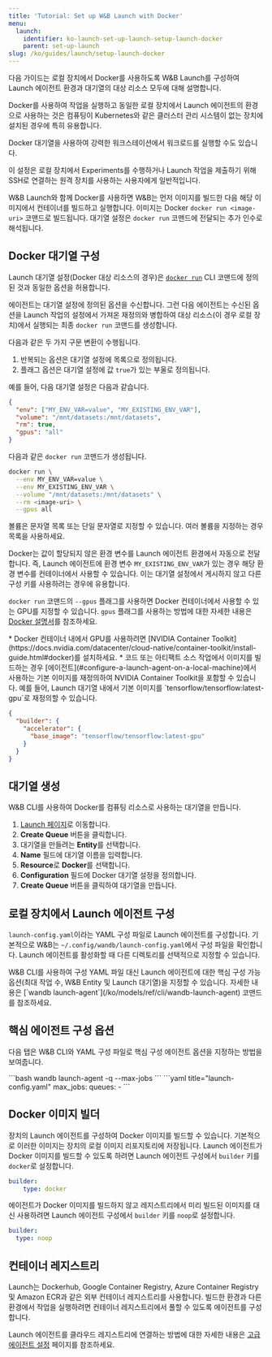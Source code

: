 ```yaml
---
title: 'Tutorial: Set up W&B Launch with Docker'
menu:
  launch:
    identifier: ko-launch-set-up-launch-setup-launch-docker
    parent: set-up-launch
slug: /ko/guides/launch/setup-launch-docker
---
```


다음 가이드는 로컬 장치에서 Docker를 사용하도록 W&B Launch를 구성하여 Launch 에이전트 환경과 대기열의 대상 리소스 모두에 대해 설명합니다.

Docker를 사용하여 작업을 실행하고 동일한 로컬 장치에서 Launch 에이전트의 환경으로 사용하는 것은 컴퓨팅이 Kubernetes와 같은 클러스터 관리 시스템이 없는 장치에 설치된 경우에 특히 유용합니다.

Docker 대기열을 사용하여 강력한 워크스테이션에서 워크로드를 실행할 수도 있습니다.

<Note>
이 설정은 로컬 장치에서 Experiments를 수행하거나 Launch 작업을 제출하기 위해 SSH로 연결하는 원격 장치를 사용하는 사용자에게 일반적입니다.
</Note>

W&B Launch와 함께 Docker를 사용하면 W&B는 먼저 이미지를 빌드한 다음 해당 이미지에서 컨테이너를 빌드하고 실행합니다. 이미지는 Docker `docker run <image-uri>` 코맨드로 빌드됩니다. 대기열 설정은 `docker run` 코맨드에 전달되는 추가 인수로 해석됩니다.

## Docker 대기열 구성

Launch 대기열 설정(Docker 대상 리소스의 경우)은 [`docker run`](/ko/models/ref/cli/wandb-docker-run) CLI 코맨드에 정의된 것과 동일한 옵션을 허용합니다.

에이전트는 대기열 설정에 정의된 옵션을 수신합니다. 그런 다음 에이전트는 수신된 옵션을 Launch 작업의 설정에서 가져온 재정의와 병합하여 대상 리소스(이 경우 로컬 장치)에서 실행되는 최종 `docker run` 코맨드를 생성합니다.

다음과 같은 두 가지 구문 변환이 수행됩니다.

1. 반복되는 옵션은 대기열 설정에 목록으로 정의됩니다.
2. 플래그 옵션은 대기열 설정에 값 `true`가 있는 부울로 정의됩니다.

예를 들어, 다음 대기열 설정은 다음과 같습니다.

```json
{
  "env": ["MY_ENV_VAR=value", "MY_EXISTING_ENV_VAR"],
  "volume": "/mnt/datasets:/mnt/datasets",
  "rm": true,
  "gpus": "all"
}
```

다음과 같은 `docker run` 코맨드가 생성됩니다.

```bash
docker run \
  --env MY_ENV_VAR=value \
  --env MY_EXISTING_ENV_VAR \
  --volume "/mnt/datasets:/mnt/datasets" \
  --rm <image-uri> \
  --gpus all
```

볼륨은 문자열 목록 또는 단일 문자열로 지정할 수 있습니다. 여러 볼륨을 지정하는 경우 목록을 사용하세요.

Docker는 값이 할당되지 않은 환경 변수를 Launch 에이전트 환경에서 자동으로 전달합니다. 즉, Launch 에이전트에 환경 변수 `MY_EXISTING_ENV_VAR`가 있는 경우 해당 환경 변수를 컨테이너에서 사용할 수 있습니다. 이는 대기열 설정에서 게시하지 않고 다른 구성 키를 사용하려는 경우에 유용합니다.

`docker run` 코맨드의 `--gpus` 플래그를 사용하면 Docker 컨테이너에서 사용할 수 있는 GPU를 지정할 수 있습니다. `gpus` 플래그를 사용하는 방법에 대한 자세한 내용은 [Docker 설명서](https://docs.docker.com/config/containers/resource_constraints/#gpu)를 참조하세요.

<Note>
* Docker 컨테이너 내에서 GPU를 사용하려면 [NVIDIA Container Toolkit](https://docs.nvidia.com/datacenter/cloud-native/container-toolkit/install-guide.html#docker)를 설치하세요.
* 코드 또는 아티팩트 소스 작업에서 이미지를 빌드하는 경우 [에이전트](#configure-a-launch-agent-on-a-local-machine)에서 사용하는 기본 이미지를 재정의하여 NVIDIA Container Toolkit을 포함할 수 있습니다.
  예를 들어, Launch 대기열 내에서 기본 이미지를 `tensorflow/tensorflow:latest-gpu`로 재정의할 수 있습니다.

  ```json
  {
    "builder": {
      "accelerator": {
        "base_image": "tensorflow/tensorflow:latest-gpu"
      }
    }
  }
  ```
</Note>

## 대기열 생성

W&B CLI를 사용하여 Docker를 컴퓨팅 리소스로 사용하는 대기열을 만듭니다.

1. [Launch 페이지](https://wandb.ai/launch)로 이동합니다.
2. **Create Queue** 버튼을 클릭합니다.
3. 대기열을 만들려는 **Entity**를 선택합니다.
4. **Name** 필드에 대기열 이름을 입력합니다.
5. **Resource**로 **Docker**를 선택합니다.
6. **Configuration** 필드에 Docker 대기열 설정을 정의합니다.
7. **Create Queue** 버튼을 클릭하여 대기열을 만듭니다.

## 로컬 장치에서 Launch 에이전트 구성

`launch-config.yaml`이라는 YAML 구성 파일로 Launch 에이전트를 구성합니다. 기본적으로 W&B는 `~/.config/wandb/launch-config.yaml`에서 구성 파일을 확인합니다. Launch 에이전트를 활성화할 때 다른 디렉토리를 선택적으로 지정할 수 있습니다.

<Note>
W&B CLI를 사용하여 구성 YAML 파일 대신 Launch 에이전트에 대한 핵심 구성 가능 옵션(최대 작업 수, W&B Entity 및 Launch 대기열)을 지정할 수 있습니다. 자세한 내용은 [`wandb launch-agent`](/ko/models/ref/cli/wandb-launch-agent) 코맨드를 참조하세요.
</Note>

## 핵심 에이전트 구성 옵션

다음 탭은 W&B CLI와 YAML 구성 파일로 핵심 구성 에이전트 옵션을 지정하는 방법을 보여줍니다.

<Tabs>
<Tab title="W&B CLI">
```bash
wandb launch-agent -q <queue-name> --max-jobs <n>
```
</Tab>
<Tab title="Config file">
```yaml title="launch-config.yaml"
max_jobs: <n concurrent jobs>
queues:
	- <queue-name>
```
</Tab>
</Tabs>

## Docker 이미지 빌더

장치의 Launch 에이전트를 구성하여 Docker 이미지를 빌드할 수 있습니다. 기본적으로 이러한 이미지는 장치의 로컬 이미지 리포지토리에 저장됩니다. Launch 에이전트가 Docker 이미지를 빌드할 수 있도록 하려면 Launch 에이전트 구성에서 `builder` 키를 `docker`로 설정합니다.

```yaml title="launch-config.yaml"
builder:
	type: docker
```

에이전트가 Docker 이미지를 빌드하지 않고 레지스트리에서 미리 빌드된 이미지를 대신 사용하려면 Launch 에이전트 구성에서 `builder` 키를 `noop`로 설정합니다.

```yaml title="launch-config.yaml"
builder:
  type: noop
```

## 컨테이너 레지스트리

Launch는 Dockerhub, Google Container Registry, Azure Container Registry 및 Amazon ECR과 같은 외부 컨테이너 레지스트리를 사용합니다.
빌드한 환경과 다른 환경에서 작업을 실행하려면 컨테이너 레지스트리에서 풀할 수 있도록 에이전트를 구성합니다.

Launch 에이전트를 클라우드 레지스트리에 연결하는 방법에 대한 자세한 내용은 [고급 에이전트 설정](/ko/launch/set-up-launch/setup-agent-advanced#agent-configuration) 페이지를 참조하세요.

